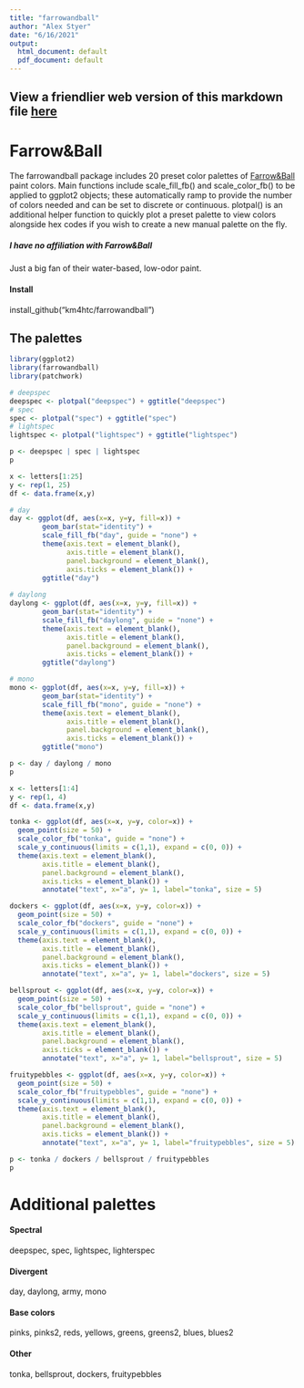 ```yaml
---
title: "farrowandball"
author: "Alex Styer"
date: "6/16/2021"
output:
  html_document: default
  pdf_document: default
---
```


## View a friendlier web version of this markdown file [here](https://km4htc.github.io/farrowandball/)

# Farrow&Ball
The farrowandball package includes 20 preset color palettes of [Farrow&Ball](https://www.farrow-ball.com) paint colors. Main functions include scale_fill_fb() and scale_color_fb() to be applied to ggplot2 objects; these automatically ramp to provide the number of colors needed and can be set to discrete or continuous. plotpal() is an additional helper function to quickly plot a preset palette to view colors alongside hex codes if you wish to create a new manual palette on the fly.

##### *I have no affiliation with Farrow&Ball*
Just a big fan of their water-based, low-odor paint. 

#### Install
install_github("km4htc/farrowandball")

## The palettes
```r
library(ggplot2)
library(farrowandball)
library(patchwork)
```

```r
# deepspec
deepspec <- plotpal("deepspec") + ggtitle("deepspec")
# spec
spec <- plotpal("spec") + ggtitle("spec")
# lightspec
lightspec <- plotpal("lightspec") + ggtitle("lightspec")

p <- deepspec | spec | lightspec
p
```

```r
x <- letters[1:25]
y <- rep(1, 25)
df <- data.frame(x,y)

# day
day <- ggplot(df, aes(x=x, y=y, fill=x)) +
        geom_bar(stat="identity") +
        scale_fill_fb("day", guide = "none") +
        theme(axis.text = element_blank(),
              axis.title = element_blank(),
              panel.background = element_blank(),
              axis.ticks = element_blank()) +
        ggtitle("day")
  
# daylong
daylong <- ggplot(df, aes(x=x, y=y, fill=x)) +
        geom_bar(stat="identity") +
        scale_fill_fb("daylong", guide = "none") +
        theme(axis.text = element_blank(),
              axis.title = element_blank(),
              panel.background = element_blank(),
              axis.ticks = element_blank()) +
        ggtitle("daylong")

# mono
mono <- ggplot(df, aes(x=x, y=y, fill=x)) +
        geom_bar(stat="identity") +
        scale_fill_fb("mono", guide = "none") +
        theme(axis.text = element_blank(),
              axis.title = element_blank(),
              panel.background = element_blank(),
              axis.ticks = element_blank()) +
        ggtitle("mono")

p <- day / daylong / mono
p
```

```r
x <- letters[1:4]
y <- rep(1, 4)
df <- data.frame(x,y)

tonka <- ggplot(df, aes(x=x, y=y, color=x)) +
  geom_point(size = 50) +
  scale_color_fb("tonka", guide = "none") +
  scale_y_continuous(limits = c(1,1), expand = c(0, 0)) +
  theme(axis.text = element_blank(),
        axis.title = element_blank(),
        panel.background = element_blank(),
        axis.ticks = element_blank()) +
        annotate("text", x="a", y= 1, label="tonka", size = 5)

dockers <- ggplot(df, aes(x=x, y=y, color=x)) +
  geom_point(size = 50) +
  scale_color_fb("dockers", guide = "none") +
  scale_y_continuous(limits = c(1,1), expand = c(0, 0)) +
  theme(axis.text = element_blank(),
        axis.title = element_blank(),
        panel.background = element_blank(),
        axis.ticks = element_blank()) +
        annotate("text", x="a", y= 1, label="dockers", size = 5)

bellsprout <- ggplot(df, aes(x=x, y=y, color=x)) +
  geom_point(size = 50) +
  scale_color_fb("bellsprout", guide = "none") +
  scale_y_continuous(limits = c(1,1), expand = c(0, 0)) +
  theme(axis.text = element_blank(),
        axis.title = element_blank(),
        panel.background = element_blank(),
        axis.ticks = element_blank()) +
        annotate("text", x="a", y= 1, label="bellsprout", size = 5)

fruitypebbles <- ggplot(df, aes(x=x, y=y, color=x)) +
  geom_point(size = 50) +
  scale_color_fb("fruitypebbles", guide = "none") +
  scale_y_continuous(limits = c(1,1), expand = c(0, 0)) +
  theme(axis.text = element_blank(),
        axis.title = element_blank(),
        panel.background = element_blank(),
        axis.ticks = element_blank()) +
        annotate("text", x="a", y= 1, label="fruitypebbles", size = 5)

p <- tonka / dockers / bellsprout / fruitypebbles
p
```


# Additional palettes
#### Spectral
deepspec,
spec,
lightspec,
lighterspec

#### Divergent
day,
daylong,
army,
mono

#### Base colors
pinks,
pinks2,
reds,
yellows,
greens,
greens2,
blues,
blues2

#### Other
tonka,
bellsprout,
dockers,
fruitypebbles
